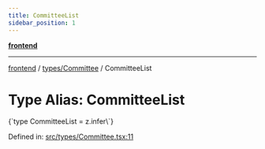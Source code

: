 ```yaml
---
title: CommitteeList
sidebar_position: 1
---
```



[**frontend**](../../..)

***

[frontend](../../..) / [types/Committee](..) / CommitteeList

# Type Alias: CommitteeList

<CodeBlock language="ts">
{`type CommitteeList = z.infer\<typeof [CommitteeListSchema](../variables/CommitteeListSchema)\>`}
</CodeBlock>

Defined in: [src/types/Committee.tsx:11](https://github.com/svsticky/CommitteeClash/blob/f974faa16c13593c1cc0eea50bf89b045abdabb5/frontend/src/types/Committee.tsx#L11)
